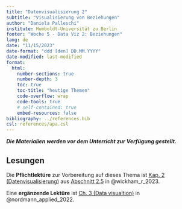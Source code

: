 ```yaml
---
title: "Datenvisualisierung 2"
subtitle: "Visualisierung von Beziehungen"
author: "Daniela Palleschi"
institute: Humboldt-Universität zu Berlin
footer: "Woche 5 - Data Viz 2: Beziehungen"
lang: de
date: "11/15/2023"
date-format: "ddd [den] DD.MM.YYYY"
date-modified: last-modified
format:
  html:
    number-sections: true
    number-depth: 3
    toc: true
    toc-title: "heutige Themen"
    code-overflow: wrap
    code-tools: true
    # self-contained: true
    embed-resources: false
bibliography: ../references.bib
csl: references/apa.csl
---
```



***Die Materialien werden vor dem Unterricht zur Verfügung gestellt.***

## Lesungen {.unnumbered}

Die **Pflichtlektüre** zur Vorbereitung auf dieses Thema ist [Kap. 2 (Datenvisualisierung)](https://r4ds.hadley.nz/data-visualize) aus [Abschnitt 2.5](https://r4ds.hadley.nz/data-visualize#visualizing-relationships) in @wickham_r_2023.

Eine **ergänzende Lektüre** ist [Ch. 3 (Data visualtion)](https://psyteachr.github.io/ads-v2/03-viz.html) in @nordmann_applied_2022.
